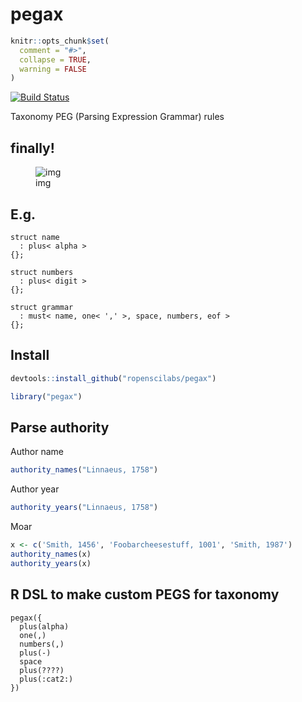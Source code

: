 pegax
=====

```r
knitr::opts_chunk$set(
  comment = "#>",
  collapse = TRUE,
  warning = FALSE
)
```

[![Build Status](https://travis-ci.org/ropenscilabs/pegax.svg?branch=master)](https://travis-ci.org/ropenscilabs/pegax)

Taxonomy PEG (Parsing Expression Grammar) rules

## finally!

![img](inst/img/photo.png)

## E.g.

```
struct name
  : plus< alpha >
{};

struct numbers
  : plus< digit >
{};

struct grammar
  : must< name, one< ',' >, space, numbers, eof >
{};
```

## Install

```r
devtools::install_github("ropenscilabs/pegax")
```

```r
library("pegax")
```


## Parse authority

Author name

```r
authority_names("Linnaeus, 1758")
```

Author year

```r
authority_years("Linnaeus, 1758")
```

Moar

```r
x <- c('Smith, 1456', 'Foobarcheesestuff, 1001', 'Smith, 1987')
authority_names(x)
authority_years(x)
```

## R DSL to make custom PEGS for taxonomy

```
pegax({
  plus(alpha)
  one(,)
  numbers(,)
  plus(-)
  space
  plus(????)
  plus(:cat2:)
})
```
